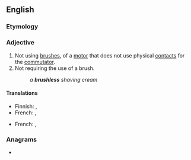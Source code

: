 ==English==

===Etymology===
{{suffix|en|brush|less}}

===Adjective===
{{en-adj|-}}
{{wikipedia|brushless motor}}

# Not using [[brush]]es, of a [[motor]] that does not use physical [[contact]]s for the [[commutator]].
# Not requiring the use of a brush.
#: ''a '''brushless''' shaving cream''

====Translations====
{{trans-top|(motor) not using brushes}}
* Finnish: {{t+|fi|harjaton}}, {{t|fi|hiiliharjaton}}
* French: {{t+|fr|balai|alt=sans balais}}, {{t|fr|brushless}}
{{trans-mid}}
{{trans-bottom}}

{{trans-top|not requiring the use of a brush}}
* French: {{t+|fr|blaireau|alt=sans blaireau}} {{qualifier|shaving}}, {{t+|fr|brosse|alt=sans brosse}}
{{trans-mid}}
{{trans-bottom}}

===Anagrams===
* {{anagrams|en|a=behlrsssu|shrubless}}